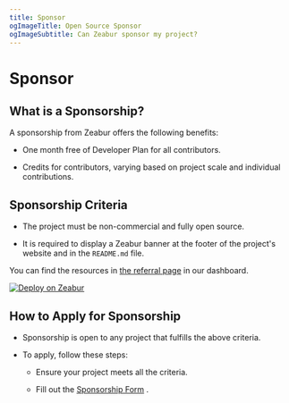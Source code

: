 ```yaml
---
title: Sponsor
ogImageTitle: Open Source Sponsor
ogImageSubtitle: Can Zeabur sponsor my project?
---
```


<WorkingInProgress />

# Sponsor

## What is a Sponsorship?

A sponsorship from Zeabur offers the following benefits:

- One month free of Developer Plan for all contributors.

- Credits for contributors, varying based on project scale and individual contributions.

## Sponsorship Criteria

- The project must be non-commercial and fully open source.

- It is required to display a Zeabur banner at the footer of the project's website and in the `README.md` file.

You can find the resources in [the referral page](https://dash.zeabur.com/account/referral) in our dashboard.

[![Deploy on Zeabur](https://zeabur.com/deployed-on-zeabur-dark.svg)](https://dash.zeabur.com/account/referral)

## How to Apply for Sponsorship

- Sponsorship is open to any project that fulfills the above criteria.

- To apply, follow these steps:

    - Ensure your project meets all the criteria.

    - Fill out the [Sponsorship Form](https://forms.gle/EmpRN7rnjkxQB72Y6) .
